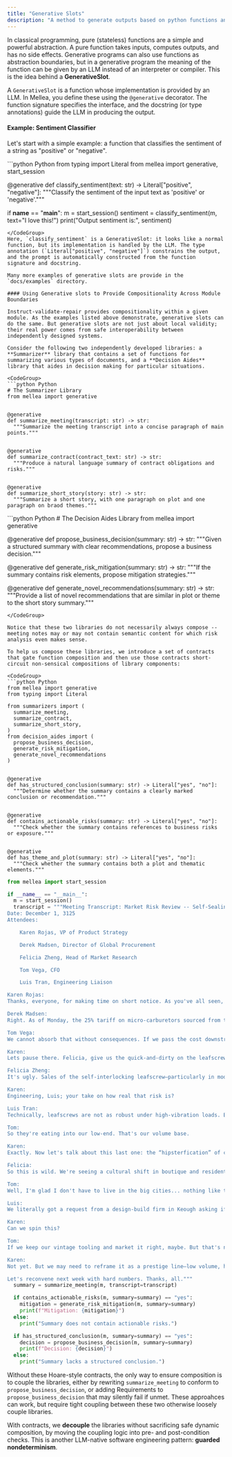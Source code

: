 ```yaml
---
title: "Generative Slots"
description: "A method to generate outputs based on python functions and a Generative Slot function."
---
```


In classical programming, pure (stateless) functions are a simple and powerful abstraction. A pure function takes inputs, computes outputs, and has no side effects. Generative programs can also use functions as abstraction boundaries, but in a generative program the meaning of the function can be given by an LLM instead of an interpreter or compiler. This is the idea behind a **GenerativeSlot**.

A `GenerativeSlot` is a function whose implementation is provided by an LLM. In Mellea, you define these using the `@generative` decorator. The function signature specifies the interface, and the docstring (or type annotations) guide the LLM in producing the output.

#### Example: Sentiment Classifier

Let's start with a simple example: a function that classifies the sentiment of a string as "positive" or "negative".

<CodeGroup>
```python Python
from typing import Literal
from mellea import generative, start_session

@generative
def classify_sentiment(text: str) -> Literal["positive", "negative"]:
"""Classify the sentiment of the input text as 'positive' or 'negative'."""

if **name** == "**main**":
m = start_session()
sentiment = classify_sentiment(m, text="I love this!")
print("Output sentiment is:", sentiment)

````
</CodeGroup>
Here, `classify_sentiment` is a GenerativeSlot: it looks like a normal function, but its implementation is handled by the LLM. The type annotation (`Literal["positive", "negative"]`) constrains the output, and the prompt is automatically constructed from the function signature and docstring.

Many more examples of generative slots are provide in the `docs/examples` directory.

#### Using Generative slots to Provide Compositionality Across Module Boundaries

Instruct-validate-repair provides compositionality within a given module. As the examples listed above demonstrate, generative slots can do the same. But generative slots are not just about local validity; their real power comes from safe interoperability between independently designed systems.

Consider the following two independently developed libraries: a **Summarizer** library that contains a set of functions for summarizing various types of documents, and a **Decision Aides** library that aides in decision making for particular situations.

<CodeGroup>
```python Python
# The Summarizer Library
from mellea import generative


@generative
def summarize_meeting(transcript: str) -> str:
  """Summarize the meeting transcript into a concise paragraph of main points."""


@generative
def summarize_contract(contract_text: str) -> str:
  """Produce a natural language summary of contract obligations and risks."""


@generative
def summarize_short_story(story: str) -> str:
  """Summarize a short story, with one paragraph on plot and one paragraph on braod themes."""
````

</CodeGroup>

<CodeGroup>
```python Python
# The Decision Aides Library
from mellea import generative

@generative
def propose_business_decision(summary: str) -> str:
"""Given a structured summary with clear recommendations, propose a business decision."""

@generative
def generate_risk_mitigation(summary: str) -> str:
"""If the summary contains risk elements, propose mitigation strategies."""

@generative
def generate_novel_recommendations(summary: str) -> str:
"""Provide a list of novel recommendations that are similar in plot or theme to the short story summary."""

````
</CodeGroup>

Notice that these two libraries do not necessarily always compose -- meeting notes may or may not contain semantic content for which risk analysis even makes sense.

To help us compose these libraries, we introduce a set of contracts that gate function composition and then use those contracts short-circuit non-sensical compositions of library components:

<CodeGroup>
```python Python
from mellea import generative
from typing import Literal

from summarizers import (
  summarize_meeting,
  summarize_contract,
  summarize_short_story,
)
from decision_aides import (
  propose_business_decision,
  generate_risk_mitigation,
  generate_novel_recommendations
)


@generative
def has_structured_conclusion(summary: str) -> Literal["yes", "no"]:
  """Determine whether the summary contains a clearly marked conclusion or recommendation."""


@generative
def contains_actionable_risks(summary: str) -> Literal["yes", "no"]:
  """Check whether the summary contains references to business risks or exposure."""


@generative
def has_theme_and_plot(summary: str) -> Literal["yes", "no"]:
  """Check whether the summary contains both a plot and thematic elements."""
````

```python
from mellea import start_session

if __name__ == "__main__":
  m = start_session()
  transcript = """Meeting Transcript: Market Risk Review -- Self-Sealing Stembolts Division
Date: December 1, 3125
Attendees:

    Karen Rojas, VP of Product Strategy

    Derek Madsen, Director of Global Procurement

    Felicia Zheng, Head of Market Research

    Tom Vega, CFO

    Luis Tran, Engineering Liaison

Karen Rojas:
Thanks, everyone, for making time on short notice. As you've all seen, we've got three converging market risks we need to address: tariffs on micro-carburetors, increased adoption of the self-interlocking leafscrew, and, believe it or not, the "hipsterfication" of the construction industry. I need all on deck and let's not waste time. Derek, start.

Derek Madsen:
Right. As of Monday, the 25% tariff on micro-carburetors sourced from the Pan-Alpha Centauri confederacy is active. We tried to pre-purchase a three-month buffer, but after that, our unit cost rises by $1.72. That's a 9% increase in the BOM cost of our core model 440 stembolt. Unless we find alternative suppliers or pass on the cost, we're eating into our already narrow margin.

Tom Vega:
We cannot absorb that without consequences. If we pass the cost downstream, we risk losing key mid-tier OEM clients. And with the market already sniffing around leafscrew alternatives, this makes us more vulnerable.

Karen:
Lets pause there. Felicia, give us the quick-and-dirty on the leafscrew.

Felicia Zheng:
It's ugly. Sales of the self-interlocking leafscrew—particularly in modular and prefab construction—are up 38% year-over-year. It's not quite a full substitute for our self-sealing stembolts, but they are close enough in function that some contractors are making the switch. Their appeal? No micro-carburetors, lower unit complexity, and easier training for install crews. We estimate we've lost about 12% of our industrial segment to the switch in the last two quarters.

Karen:
Engineering, Luis; your take on how real that risk is?

Luis Tran:
Technically, leafscrews are not as robust under high-vibration loads. But here's the thing: most of the modular prefab sites don not need that level of tolerance. If the design spec calls for durability over 10 years, we win. But for projects looking to move fast and hit 5-year lifespans? The leafscrew wins on simplicity and cost.

Tom:
So they're eating into our low-end. That's our volume base.

Karen:
Exactly. Now let's talk about this last one: the “hipsterfication” of construction. Felicia?

Felicia:
So this is wild. We're seeing a cultural shift in boutique and residential construction—especially in markets like Beckley, West Sullivan, parts of Osborne County, where clients are requesting "authentic" manual fasteners. They want hand-sealed bolts, visible threads, even mismatched patinas. It's an aesthetic thing. Function is almost secondary. Our old manual-seal line from the 3180s? People are hunting them down on auction sites.

Tom:
Well, I'm glad I don't have to live in the big cities... nothing like this would ever happen in downt-to-earth places Brooklyn, Portland, or Austin.

Luis:
We literally got a request from a design-build firm in Keough asking if we had any bolts “pre-distressed.”

Karen:
Can we spin this?

Tom:
If we keep our vintage tooling and market it right, maybe. But that's niche. It won't offset losses in industrial and prefab.

Karen:
Not yet. But we may need to reframe it as a prestige line—low volume, high margin. Okay, action items. Derek, map alternative micro-carburetor sources. Felicia, get me a forecast on leafscrew erosion by sector. Luis, feasibility of reviving manual seal production. Tom, let's scenario-plan cost pass-through vs. feature-based differentiation.

Let's reconvene next week with hard numbers. Thanks, all."""
  summary = summarize_meeting(m, transcript=transcript)

  if contains_actionable_risks(m, summary=summary) == "yes":
    mitigation = generate_risk_mitigation(m, summary=summary)
    print(f"Mitigation: {mitigation}")
  else:
    print("Summary does not contain actionable risks.")

  if has_structured_conclusion(m, summary=summary) == "yes":
    decision = propose_business_decision(m, summary=summary)
    print(f"Decision: {decision}")
  else:
    print("Summary lacks a structured conclusion.")
```

</CodeGroup>

Without these Hoare-style contracts, the only way to ensure composition is to couple the libraries, either by rewriting `summarize_meeting` to conform to `propose_business_decision`, or adding Requirements to `propose_business_decision` that may silently fail if unmet. These approahces can work, but require tight coupling between these two otherwise loosely couple libraries.

With contracts, we **decouple** the libraries without sacrificing safe dynamic composition, by moving the coupling logic into pre- and post-condition checks. This is another LLM-native software engineering pattern: **guarded nondeterminism**.
